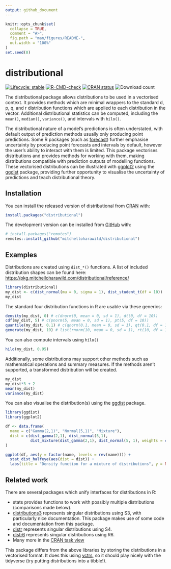 ```yaml
---
output: github_document
---
```


<!-- README.md is generated from README.Rmd. Please edit that file -->

```r
knitr::opts_chunk$set(
  collapse = TRUE,
  comment = "#>",
  fig.path = "man/figures/README-",
  out.width = "100%"
)
set.seed(0)
```

# distributional

<!-- badges: start -->
[![Lifecycle: stable](https://img.shields.io/badge/lifecycle-stable-brightgreen.svg)](https://lifecycle.r-lib.org/articles/stages.html#stable)
[![R-CMD-check](https://github.com/mitchelloharawild/distributional/actions/workflows/R-CMD-check.yaml/badge.svg)](https://github.com/mitchelloharawild/distributional/actions/workflows/R-CMD-check.yaml)
<!-- [![Coverage Status](https://codecov.io/gh/mitchelloharawild/distributional/branch/master/graph/badge.svg)](https://codecov.io/github/mitchelloharawild/distributional?branch=master) -->
[![CRAN status](https://www.r-pkg.org/badges/version/distributional)](https://CRAN.R-project.org/package=distributional)
![Download count](https://cranlogs.r-pkg.org/badges/last-month/distributional)
<!-- badges: end -->

The distributional package allows distributions to be used in a vectorised context. It provides methods which are minimal wrappers to the standard d, p, q, and r distribution functions which are applied to each distribution in the vector. Additional distributional statistics can be computed, including the `mean()`, `median()`, `variance()`, and intervals with `hilo()`. 

The distributional nature of a model's predictions is often understated, with default output of prediction methods usually only producing point predictions. Some R packages (such as [forecast](https://CRAN.R-project.org/package=forecast)) further emphasise uncertainty by producing point forecasts and intervals by default, however the user's ability to interact with them is limited. This package vectorises distributions and provides methods for working with them, making distributions compatible with prediction outputs of modelling functions. These vectorised distributions can be illustrated with [ggplot2](https://CRAN.R-project.org/package=ggplot2) using the [ggdist](https://CRAN.R-project.org/package=ggdist) package, providing further opportunity to visualise the uncertainty of predictions and teach distributional theory.

## Installation

You can install the released version of distributional from [CRAN](https://CRAN.R-project.org/package=distributional) with:

```r
install.packages("distributional")
```

The development version can be installed from [GitHub](https://github.com/mitchelloharawild/distributional) with:

```r
# install.packages("remotes")
remotes::install_github("mitchelloharawild/distributional")
```

## Examples

Distributions are created using `dist_*()` functions. A list of included distribution shapes can be found here: <https://pkg.mitchelloharawild.com/distributional/reference/>

```r
library(distributional)
my_dist <- c(dist_normal(mu = 0, sigma = 1), dist_student_t(df = 10))
my_dist
```

The standard four distribution functions in R are usable via these generics:

```r
density(my_dist, 0) # c(dnorm(0, mean = 0, sd = 1), dt(0, df = 10))
cdf(my_dist, 5) # c(pnorm(5, mean = 0, sd = 1), pt(5, df = 10))
quantile(my_dist, 0.1) # c(qnorm(0.1, mean = 0, sd = 1), qt(0.1, df = 10))
generate(my_dist, 10) # list(rnorm(10, mean = 0, sd = 1), rt(10, df = 10))
```

You can also compute intervals using `hilo()`

```r
hilo(my_dist, 0.95)
```

Additionally, some distributions may support other methods such as mathematical operations and summary measures. If the methods aren't supported, a transformed distribution will be created.

```r
my_dist
my_dist*3 + 2
mean(my_dist)
variance(my_dist)
```

You can also visualise the distribution(s) using the [ggdist](https://mjskay.github.io/ggdist/) package.

```r
library(ggdist)
library(ggplot2)

df <- data.frame(
  name = c("Gamma(2,1)", "Normal(5,1)", "Mixture"),
  dist = c(dist_gamma(2,1), dist_normal(5,1),
           dist_mixture(dist_gamma(2,1), dist_normal(5, 1), weights = c(0.4, 0.6)))
)

ggplot(df, aes(y = factor(name, levels = rev(name)))) +
  stat_dist_halfeye(aes(dist = dist)) + 
  labs(title = "Density function for a mixture of distributions", y = NULL, x = NULL)
```

## Related work

There are several packages which unify interfaces for distributions in R:

* stats provides functions to work with possibly multiple distributions (comparisons made below).
* [distributions3](https://cran.r-project.org/package=distributions3) represents singular distributions using S3, with particularly nice documentation. This package makes use of some code and documentation from this package.
* [distr](https://cran.r-project.org/package=distr) represents singular distributions using S4.
* [distr6](https://cran.r-project.org/package=distr6) represents singular distributions using R6.
* Many more in the [CRAN task view](https://cran.r-project.org/view=Distributions)

This package differs from the above libraries by storing the distributions in a vectorised format. It does this using [vctrs](https://vctrs.r-lib.org/), so it should play nicely with the tidyverse (try putting distributions into a tibble!).
